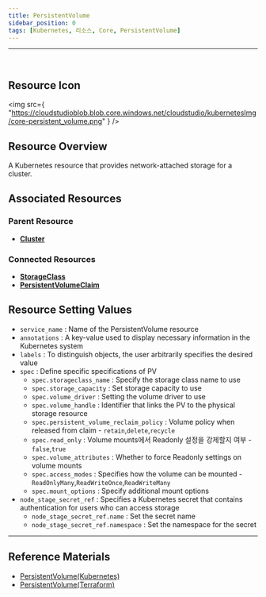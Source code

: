 ```yaml
---
title: PersistentVolume
sidebar_position: 0
tags: [Kubernetes, 리소스, Core, PersistentVolume]
---
```



<hr />
<br />


## Resource Icon

<img
    src={
        "https://cloudstudioblob.blob.core.windows.net/cloudstudio/kubernetesImg/core-persistent_volume.png"
    }
/>

## Resource Overview

A Kubernetes resource that provides network-attached storage for a cluster.

## Associated Resources

### Parent Resource

-   [**Cluster**](https://docs.cstudio.app/docs/resource/kubernetes/Base/Cluster)


### Connected Resources

-   [**StorageClass**](https://docs.cstudio.app/docs/resource/kubernetes/Storage/StorageClass)
-   [**PersistentVolumeClaim**](https://docs.cstudio.app/docs/resource/kubernetes/Core/PersistentVolumeClaim)

## Resource Setting Values

-   `service_name` : Name of the PersistentVolume resource
-   `annotations` : A key-value used to display necessary information in the Kubernetes system
-   `labels` : To distinguish objects, the user arbitrarily specifies the desired value
-   `spec` : Define specific specifications of PV
    -   `spec.storageclass_name` : Specify the storage class name to use
    -   `spec.storage_capacity` : Set storage capacity to use
    -   `spec.volume_driver` : Setting the volume driver to use
    -   `spec.volume_handle` : Identifier that links the PV to the physical storage resource
    -   `spec.persistent_volume_reclaim_policy` : Volume policy when released from claim - `retain`,`delete`,`recycle`
    -   `spec.read_only` : Volume mounts에서 Readonly 설정을 강제할지 여부 - `false`,`true`
    -   `spec.volume_attributes` : Whether to force Readonly settings on volume mounts
    -   `spec.access_modes` : Specifies how the volume can be mounted - `ReadOnlyMany`,`ReadWriteOnce`,`ReadWriteMany`
    -   `spec.mount_options` : Specify additional mount options
-   `node_stage_secret_ref` : Specifies a Kubernetes secret that contains authentication for users who can access storage
    -   `node_stage_secret_ref.name` : Set the secret name
    -   `node_stage_secret_ref.namespace` : Set the namespace for the secret


---

## Reference Materials

-   [PersistentVolume(Kubernetes)](https://registry.terraform.io/providers/hashicorp/kubernetes/latest/docs/resources/persistent_volume)
-   [PersistentVolume(Terraform)](https://kubernetes.io/docs/concepts/storage/persistent-volumes/)

